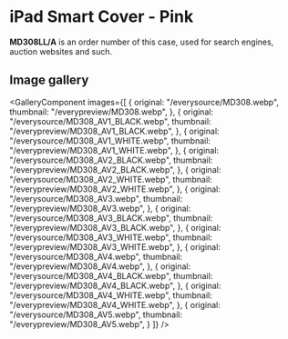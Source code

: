 
# iPad Smart Cover - Pink

<Callout type='info' emoji='👉🏻'>**MD308LL/A** is an order number of this case, used for search engines, auction websites and such.</Callout>

## Image gallery

<GalleryComponent
    images={[
      {
        original: "/everysource/MD308.webp",
        thumbnail: "/everypreview/MD308.webp",
      },
      {
        original: "/everysource/MD308_AV1_BLACK.webp",
        thumbnail: "/everypreview/MD308_AV1_BLACK.webp",
      },
      {
        original: "/everysource/MD308_AV1_WHITE.webp",
        thumbnail: "/everypreview/MD308_AV1_WHITE.webp",
      },
      {
        original: "/everysource/MD308_AV2_BLACK.webp",
        thumbnail: "/everypreview/MD308_AV2_BLACK.webp",
      },
      {
        original: "/everysource/MD308_AV2_WHITE.webp",
        thumbnail: "/everypreview/MD308_AV2_WHITE.webp",
      },
      {
        original: "/everysource/MD308_AV3.webp",
        thumbnail: "/everypreview/MD308_AV3.webp",
      },
      {
        original: "/everysource/MD308_AV3_BLACK.webp",
        thumbnail: "/everypreview/MD308_AV3_BLACK.webp",
      },
      {
        original: "/everysource/MD308_AV3_WHITE.webp",
        thumbnail: "/everypreview/MD308_AV3_WHITE.webp",
      },
      {
        original: "/everysource/MD308_AV4.webp",
        thumbnail: "/everypreview/MD308_AV4.webp",
      },
      {
        original: "/everysource/MD308_AV4_BLACK.webp",
        thumbnail: "/everypreview/MD308_AV4_BLACK.webp",
      },
      {
        original: "/everysource/MD308_AV4_WHITE.webp",
        thumbnail: "/everypreview/MD308_AV4_WHITE.webp",
      },
      {
        original: "/everysource/MD308_AV5.webp",
        thumbnail: "/everypreview/MD308_AV5.webp",
      }
    ]}
  />
